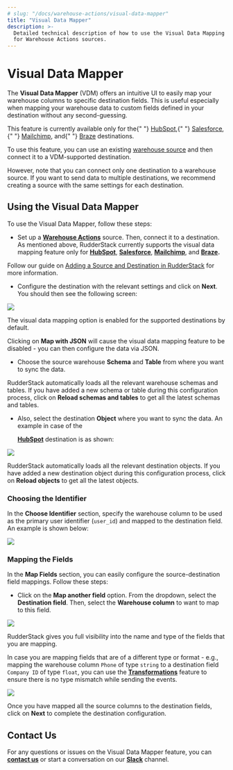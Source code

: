 ```yaml
---
# slug: "/docs/warehouse-actions/visual-data-mapper"
title: "Visual Data Mapper"
description: >-
  Detailed technical description of how to use the Visual Data Mapping feature
  for Warehouse Actions sources.
---
```


# Visual Data Mapper

The **Visual Data Mapper** \(VDM\) offers an intuitive UI to easily map your warehouse columns to specific destination fields. This is useful especially when mapping your warehouse data to custom fields defined in your destination without any second-guessing.

<div class="infoBlock">

  This feature is currently available only for the{" "}
  <a href="../destinations/crm/hubspot">HubSpot</a>,{" "}
  <a href="../destinations/crm/salesforce">Salesforce</a>,{" "}
  <a href="../destinations/marketing/mailchimp">Mailchimp</a>, and{" "}
  <a href="../destinations//marketing/braze">Braze</a>
  destinations.
</div>

<div class="successBlock">

To use this feature, you can use an existing <a href="../warehouse-actions">warehouse source</a> and then connect it to a VDM-supported destination.

However, note that you can connect only one destination to a warehouse source. If you want to send data to multiple destinations, we recommend creating a source with the same settings for each destination.

</div>

## Using the Visual Data Mapper

To use the Visual Data Mapper, follow these steps:

- Set up a [**Warehouse Actions**](./) source. Then, connect it to a destination. As mentioned above, RudderStack currently supports the visual data mapping feature only for [**HubSpot**](../destinations/crm/hubspot.md), [**Salesforce**](../destinations/crm/salesforce.md), [**Mailchimp**](../destinations/marketing/mailchimp.md), and [**Braze**](../destinations/marketing/braze.md)**.**

<div class="infoBlock">

Follow our guide on <a href="../connections/adding-source-and-destination-rudderstack">Adding a Source and Destination in RudderStack</a> for more information.

</div>

- Configure the destination with the relevant settings and click on **Next**. You should then see the following screen:

<img src="../../images/assets/1 (28).png" />

<div class="successBlock">

  The visual data mapping option is enabled for the supported destinations by
  default.
</div>

<div class="warningBlock">

Clicking on <strong>Map with JSON</strong> will cause the visual data mapping feature to be disabled - you can then configure the data via JSON.

</div>

- Choose the source warehouse **Schema** and **Table** from where you want to sync the data.

<div class="successBlock">

  RudderStack automatically loads all the relevant warehouse schemas and tables.
  If you have added a new schema or table during this configuration process,
  click on <strong>Reload schemas and tables</strong> to get all the latest
  schemas and tables.
</div>

- Also, select the destination **Object** where you want to sync the data. An example in case of the

  [**HubSpot**](../destinations/crm/hubspot.md) destination is as shown:

<img src="../../images/assets/2 (31).png" />

<div class="successBlock">

  RudderStack automatically loads all the relevant destination objects. If you
  have added a new destination object during this configuration process, click
  on <strong>Reload objects</strong> to get all the latest objects.
</div>

### Choosing the Identifier

In the **Choose Identifier** section, specify the warehouse column to be used as the primary user identifier \(`user_id`\) and mapped to the destination field. An example is shown below:

<img src="../../images/assets/3 (28).png" />

### Mapping the Fields

In the **Map Fields** section, you can easily configure the source-destination field mappings. Follow these steps:

- Click on the **Map another field** option. From the dropdown, select the **Destination field**. Then, select the **Warehouse column** to want to map to this field.

<img src="../../images/assets/image (96).png" />

<div class="successBlock">

  RudderStack gives you full visibility into the name and type of the fields
  that you are mapping.
</div>

In case you are mapping fields that are of a different type or format - e.g., mapping the warehouse column `Phone` of type `string` to a destination field `Company ID` of type `float`, you can use the [**Transformations**](../adding-a-new-user-transformation-in-rudderstack/) feature to ensure there is no type mismatch while sending the events.

<img src="../../images/assets/6 (23).png" />

Once you have mapped all the source columns to the destination fields, click on **Next** to complete the destination configuration.

## Contact Us

For any questions or issues on the Visual Data Mapper feature, you can [**contact us**](mailto:%20docs@rudderstack.com) or start a conversation on our [**Slack**](https://rudderstack.com/join-rudderstack-slack-community) channel.
